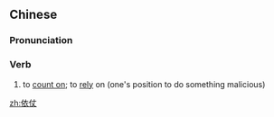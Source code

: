 ==Chinese==
{{zh-forms}}

===Pronunciation===
{{zh-pron
|m=yīzhàng
|c=ji1 zoeng6
|cat=v
}}

===Verb===
{{zh-verb}}

# to [[count on]]; to [[rely]] on (one's position to do something malicious)

[[zh:依仗]]